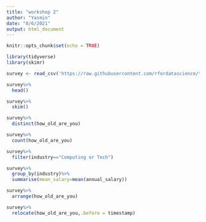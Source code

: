 ```yaml
---
title: "workshop 2"
author: "Yasmin"
date: "8/6/2021"
output: html_document
---
```


```r
knitr::opts_chunk$set(echo = TRUE)
```

```r
library(tidyverse)
library(skimr)

survey <- read_csv('https://raw.githubusercontent.com/rfordatascience/tidytuesday/master/data/2021/2021-05-18/survey.csv')

survey%>% 
  head()

survey%>%
  skim()

survey%>%
  distinct(how_old_are_you)

survey%>%
  count(how_old_are_you)

survey%>%
  filter(industry=="Computing or Tech") 

survey%>%
  group_by(industry)%>%
  summarise(mean_salary=mean(annual_salary))

survey%>%
  arrange(how_old_are_you)

survey%>%
  relocate(how_old_are_you,.before = timestamp)
  
```